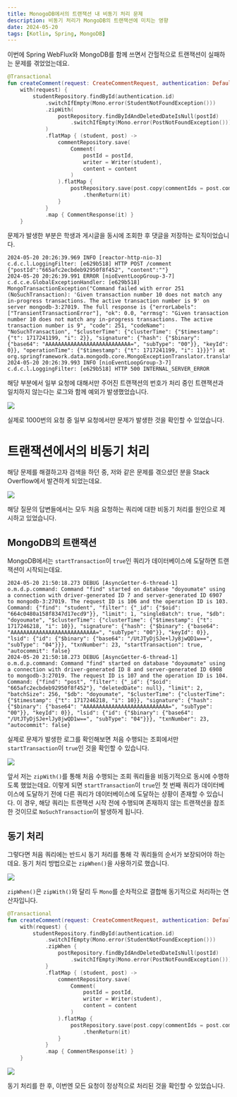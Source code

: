 ```yaml
---
title: MonogoDB에서의 트랜잭션 내 비동기 처리 문제
description: 비동기 처리가 MongoDB의 트랜잭션에 미치는 영향
date: 2024-05-20
tags: [Kotlin, Spring, MongoDB]
---
```

이번에 Spring WebFlux와 MongoDB를 함께 쓰면서 간헐적으로 트랜잭션이 실패하는 문제를 겪었었는데요.

```kotlin showLineNumbers
@Transactional
fun createComment(request: CreateCommentRequest, authentication: DefaultJwtAuthentication): Mono<CommentResponse> =
    with(request) {
        studentRepository.findById(authentication.id)
            .switchIfEmpty(Mono.error(StudentNotFoundException()))
            .zipWith(
                postRepository.findByIdAndDeletedDateIsNull(postId)
                    .switchIfEmpty(Mono.error(PostNotFoundException()))
            )
            .flatMap { (student, post) ->
                commentRepository.save(
                    Comment(
                        postId = postId,
                        writer = Writer(student),
                        content = content
                    )
                ).flatMap {
                    postRepository.save(post.copy(commentIds = post.commentIds.apply { add(it.id!!) }))
                        .thenReturn(it)
                }
            }
            .map { CommentResponse(it) }
    }
```

문제가 발생한 부분은 학생과 게시글을 동시에 조회한 후 댓글을 저장하는 로직이었습니다.

```console
2024-05-20 20:26:39.969 INFO [reactor-http-nio-3] c.d.c.l.LoggingFilter: [e629b518] HTTP POST /comment {"postId":"665afc2ecbdeb92950f8f452", "content":""}
2024-05-20 20:26:39.991 ERROR [nioEventLoopGroup-3-7] c.d.c.e.GlobalExceptionHandler: [e629b518] MongoTransactionException("Command failed with error 251 (NoSuchTransaction): 'Given transaction number 10 does not match any in-progress transactions. The active transaction number is 9' on server mongodb-3:27019. The full response is {"errorLabels": ["TransientTransactionError"], "ok": 0.0, "errmsg": "Given transaction number 10 does not match any in-progress transactions. The active transaction number is 9", "code": 251, "codeName": "NoSuchTransaction", "$clusterTime": {"clusterTime": {"$timestamp": {"t": 1717241199, "i": 2}}, "signature": {"hash": {"$binary": {"base64": "AAAAAAAAAAAAAAAAAAAAAAAAAAA=", "subType": "00"}}, "keyId": 0}}, "operationTime": {"$timestamp": {"t": 1717241199, "i": 1}}}") at org.springframework.data.mongodb.core.MongoExceptionTranslator.translateExceptionIfPossible(MongoExceptionTranslator.java:130)
2024-05-20 20:26:39.993 INFO [nioEventLoopGroup-3-7] c.d.c.l.LoggingFilter: [e629b518] HTTP 500 INTERNAL_SERVER_ERROR
```

해당 부분에서 일부 요청에 대해서만 주어진 트랜잭션의 번호가 처리 중인 트랜잭션과 일치하지 않는다는 로그와 함께 예외가 발생했었습니다.

![](1.png)

실제로 1000번의 요청 중 일부 요청에서만 문제가 발생한 것을 확인할 수 있었습니다.

# 트랜잭션에서의 비동기 처리

해당 문제를 해결하고자 검색을 하던 중, 저와 같은 문제를 겪으셨던 분을 Stack Overflow에서 발견하게 되었는데요.

![](2.png)

해당 질문의 답변들에서는 모두 처음 요청하는 쿼리에 대한 비동기 처리를 원인으로 제시하고 있었습니다.

## MongoDB의 트랜잭션

MongoDB에서는 `startTransaction`이 `true`인 쿼리가 데이터베이스에 도달하면 트랜잭션이 시작되는데요.

```console
2024-05-20 21:50:18.273 DEBUG [AsyncGetter-6-thread-1] o.m.d.p.command: Command "find" started on database "doyoumate" using a connection with driver-generated ID 7 and server-generated ID 6907 to mongodb-3:27019. The request ID is 106 and the operation ID is 103. Command: {"find": "student", "filter": {"_id": {"$oid": "664c0480a158f8347d17ecd9"}}, "limit": 1, "singleBatch": true, "$db": "doyoumate", "$clusterTime": {"clusterTime": {"$timestamp": {"t": 1717246218, "i": 10}}, "signature": {"hash": {"$binary": {"base64": "AAAAAAAAAAAAAAAAAAAAAAAAAAA=", "subType": "00"}}, "keyId": 0}}, "lsid": {"id": {"$binary": {"base64": "/UtJTyDjSJe+lJy8jwQD1w==", "subType": "04"}}}, "txnNumber": 23, "startTransaction": true, "autocommit": false}
2024-05-20 21:50:18.273 DEBUG [AsyncGetter-6-thread-1] o.m.d.p.command: Command "find" started on database "doyoumate" using a connection with driver-generated ID 8 and server-generated ID 6908 to mongodb-3:27019. The request ID is 107 and the operation ID is 104. Command: {"find": "post", "filter": {"_id": {"$oid": "665afc2ecbdeb92950f8f452"}, "deletedDate": null}, "limit": 2, "batchSize": 256, "$db": "doyoumate", "$clusterTime": {"clusterTime": {"$timestamp": {"t": 1717246218, "i": 10}}, "signature": {"hash": {"$binary": {"base64": "AAAAAAAAAAAAAAAAAAAAAAAAAAA=", "subType": "00"}}, "keyId": 0}}, "lsid": {"id": {"$binary": {"base64": "/UtJTyDjSJe+lJy8jwQD1w==", "subType": "04"}}}, "txnNumber": 23, "autocommit": false}
```

실제로 문제가 발생한 로그를 확인해보면 처음 수행되는 조회에서만 `startTransaction`이 `true`인 것을 확인할 수 있습니다.

![](3.svg)

앞서 저는 `zipWith()`를 통해 처음 수행되는 조회 쿼리들을 비동기적으로 동시에 수행하도록 했었는데요.
이렇게 되면 `startTransaction`이 `true`인 첫 번째 쿼리가 데이터베이스에 도달하기 전에 다른 쿼리가 데이터베이스에 도달하는 상황이 존재할 수 있습니다.
이 경우, 해당 쿼리는 트랜잭션 시작 전에 수행되며 존재하지 않는 트랜잭션을 참조한 것이므로 `NoSuchTransaction`이 발생하게 됩니다.

## 동기 처리

그렇다면 처음 쿼리에는 반드시 동기 처리를 통해 각 쿼리들의 순서가 보장되어야 하는데요.
동기 처리 방법으로는 `zipWhen()`을 사용하기로 했습니다.

![](4.svg)

`zipWhen()`은 `zipWith()`와 달리 두 `Mono`를 순차적으로 결합해 동기적으로 처리하는 연산자입니다.

```kotlin showLineNumbers {6-9}
@Transactional
fun createComment(request: CreateCommentRequest, authentication: DefaultJwtAuthentication): Mono<CommentResponse> =
    with(request) {
        studentRepository.findById(authentication.id)
            .switchIfEmpty(Mono.error(StudentNotFoundException()))
            .zipWhen {
                postRepository.findByIdAndDeletedDateIsNull(postId)
                    .switchIfEmpty(Mono.error(PostNotFoundException()))
            }
            .flatMap { (student, post) ->
                commentRepository.save(
                    Comment(
                        postId = postId,
                        writer = Writer(student),
                        content = content
                    )
                ).flatMap {
                    postRepository.save(post.copy(commentIds = post.commentIds.apply { add(it.id!!) }))
                        .thenReturn(it)
                }
            }
            .map { CommentResponse(it) }
    }
```

![](5.png)

동기 처리를 한 후, 이번엔 모든 요청이 정상적으로 처리된 것을 확인할 수 있었습니다.
